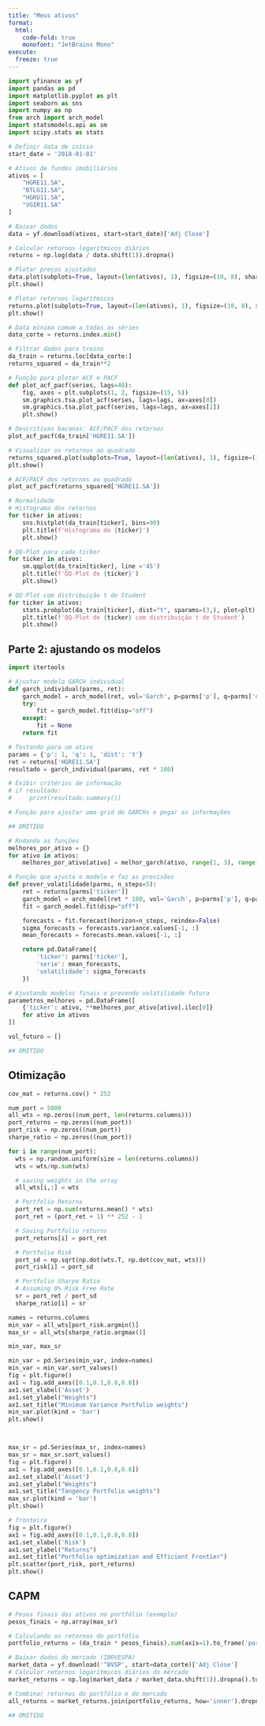 ```yaml
---
title: "Meus ativos"
format:
  html:
    code-fold: true
    monofont: "JetBrains Mono"
execute:
  freeze: true
---
```


```python
import yfinance as yf
import pandas as pd
import matplotlib.pyplot as plt
import seaborn as sns
import numpy as np
from arch import arch_model
import statsmodels.api as sm
import scipy.stats as stats

# Definir data de início
start_date = '2018-01-01'

# Ativos de fundos imobiliários
ativos = [
    "HGRE11.SA",
    "BTLG11.SA",
    "HGRU11.SA",
    "VGIR11.SA"
]

# Baixar dados
data = yf.download(ativos, start=start_date)['Adj Close']

# Calcular retornos logarítmicos diários
returns = np.log(data / data.shift(1)).dropna()
```


```python
# Plotar preços ajustados
data.plot(subplots=True, layout=(len(ativos), 1), figsize=(10, 8), sharex=False)
plt.show()
```


```python
# Plotar retornos logarítmicos
returns.plot(subplots=True, layout=(len(ativos), 1), figsize=(10, 8), sharex=False)
plt.show()

# Data mínima comum a todas as séries
data_corte = returns.index.min()

# Filtrar dados para treino
da_train = returns.loc[data_corte:]
returns_squared = da_train**2

# Função para plotar ACF e PACF
def plot_acf_pacf(series, lags=40):
    fig, axes = plt.subplots(1, 2, figsize=(15, 5))
    sm.graphics.tsa.plot_acf(series, lags=lags, ax=axes[0])
    sm.graphics.tsa.plot_pacf(series, lags=lags, ax=axes[1])
    plt.show()

# Descritivas bacanas: ACF/PACF dos retornos
plot_acf_pacf(da_train['HGRE11.SA'])
```


```python
# Visualizar os retornos ao quadrado
returns_squared.plot(subplots=True, layout=(len(ativos), 1), figsize=(10, 8), sharex=False)
plt.show()

```


```python

# ACF/PACF dos retornos ao quadrado
plot_acf_pacf(returns_squared['HGRE11.SA'])

```


```python
# Normalidade
# Histograma dos retornos
for ticker in ativos:
    sns.histplot(da_train[ticker], bins=90)
    plt.title(f'Histograma de {ticker}')
    plt.show()

# QQ-Plot para cada ticker
for ticker in ativos:
    sm.qqplot(da_train[ticker], line ='45')
    plt.title(f'QQ-Plot de {ticker}')
    plt.show()

# QQ-Plot com distribuição t de Student
for ticker in ativos:
    stats.probplot(da_train[ticker], dist="t", sparams=(3,), plot=plt)
    plt.title(f'QQ-Plot de {ticker} com distribuição t de Student')
    plt.show()
```

## Parte 2: ajustando os modelos


```python
import itertools

# Ajustar modelo GARCH individual
def garch_individual(parms, ret):
    garch_model = arch_model(ret, vol='Garch', p=parms['p'], q=parms['q'], dist=parms['dist'])
    try:
        fit = garch_model.fit(disp="off")
    except:
        fit = None
    return fit

# Testando para um ativo
params = {'p': 1, 'q': 1, 'dist': 't'}
ret = returns['HGRE11.SA']
resultado = garch_individual(params, ret * 100)

# Exibir critérios de informação
# if resultado:
#     print(resultado.summary())

# Função para ajustar uma grid de GARCHs e pegar as informações

## OMITIDO

# Rodando as funções
melhores_por_ativo = {}
for ativo in ativos:
    melhores_por_ativo[ativo] = melhor_garch(ativo, range(1, 3), range(3))


```


```python
# Função que ajusta o modelo e faz as previsões
def prever_volatilidade(parms, n_steps=5):
    ret = returns[parms['ticker']]
    garch_model = arch_model(ret * 100, vol='Garch', p=parms['p'], q=parms['q'], dist=parms['dist'])
    fit = garch_model.fit(disp="off")

    forecasts = fit.forecast(horizon=n_steps, reindex=False)
    sigma_forecasts = forecasts.variance.values[-1, :]
    mean_forecasts = forecasts.mean.values[-1, :]

    return pd.DataFrame({
        'ticker': parms['ticker'],
        'serie': mean_forecasts,
        'volatilidade': sigma_forecasts
    })

# Ajustando modelos finais e prevendo volatilidade futura
parametros_melhores = pd.DataFrame([
    {'ticker': ativo, **melhores_por_ativo[ativo].iloc[0]}
    for ativo in ativos
])

vol_futuro = []

## OMITIDO

```


## Otimização


```python
cov_mat = returns.cov() * 252

num_port = 5000
all_wts = np.zeros((num_port, len(returns.columns)))
port_returns = np.zeros((num_port))
port_risk = np.zeros((num_port))
sharpe_ratio = np.zeros((num_port))

for i in range(num_port):
  wts = np.random.uniform(size = len(returns.columns))
  wts = wts/np.sum(wts)

  # saving weights in the array
  all_wts[i,:] = wts

  # Portfolio Returns
  port_ret = np.sum(returns.mean() * wts)
  port_ret = (port_ret + 1) ** 252 - 1

  # Saving Portfolio returns
  port_returns[i] = port_ret

  # Portfolio Risk
  port_sd = np.sqrt(np.dot(wts.T, np.dot(cov_mat, wts)))
  port_risk[i] = port_sd

  # Portfolio Sharpe Ratio
  # Assuming 0% Risk Free Rate
  sr = port_ret / port_sd
  sharpe_ratio[i] = sr

names = returns.columns
min_var = all_wts[port_risk.argmin()]
max_sr = all_wts[sharpe_ratio.argmax()]

min_var, max_sr
```

```python

min_var = pd.Series(min_var, index=names)
min_var = min_var.sort_values()
fig = plt.figure()
ax1 = fig.add_axes([0.1,0.1,0.8,0.8])
ax1.set_xlabel('Asset')
ax1.set_ylabel("Weights")
ax1.set_title("Minimum Variance Portfolio weights")
min_var.plot(kind = 'bar')
plt.show()



max_sr = pd.Series(max_sr, index=names)
max_sr = max_sr.sort_values()
fig = plt.figure()
ax1 = fig.add_axes([0.1,0.1,0.8,0.8])
ax1.set_xlabel('Asset')
ax1.set_ylabel("Weights")
ax1.set_title("Tangency Portfolio weights")
max_sr.plot(kind = 'bar')
plt.show()

# fronteira
fig = plt.figure()
ax1 = fig.add_axes([0.1,0.1,0.8,0.8])
ax1.set_xlabel('Risk')
ax1.set_ylabel("Returns")
ax1.set_title("Portfolio optimization and Efficient Frontier")
plt.scatter(port_risk, port_returns)
plt.show()

```

## CAPM

```python
# Pesos finais dos ativos no portfólio (exemplo)
pesos_finais = np.array(max_sr)

# Calculando os retornos do portfólio
portfolio_returns = (da_train * pesos_finais).sum(axis=1).to_frame('portfolio')

# Baixar dados do mercado (IBOVESPA)
market_data = yf.download('^BVSP', start=data_corte)['Adj Close']
# Calcular retornos logarítmicos diários do mercado
market_returns = np.log(market_data / market_data.shift(1)).dropna().to_frame('ibov')

# Combinar retornos do portfólio e do mercado
all_returns = market_returns.join(portfolio_returns, how='inner').dropna()

## OMITIDO

```
